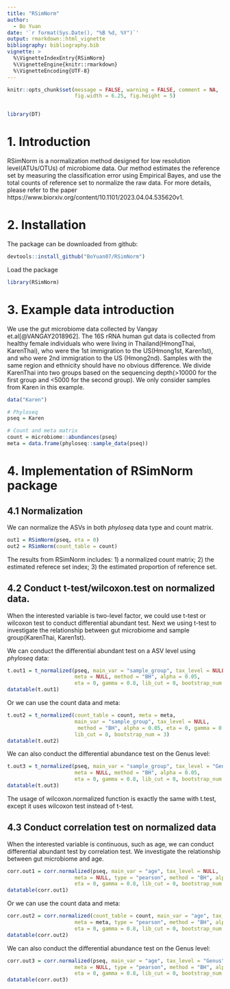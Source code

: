 ```yaml
---
title: "RSimNorm"
author: 
  - Bo Yuan
date: '`r format(Sys.Date(), "%B %d, %Y")`'
output: rmarkdown::html_vignette
bibliography: bibliography.bib
vignette: >
  %\VignetteIndexEntry{RSimNorm}
  %\VignetteEngine{knitr::rmarkdown}
  %\VignetteEncoding{UTF-8}
---
```


```r
knitr::opts_chunk$set(message = FALSE, warning = FALSE, comment = NA, 
                      fig.width = 6.25, fig.height = 5)


library(DT)
```

# 1. Introduction

RSimNorm is a normalization method designed for low resolution level(ATUs/OTUs) of microbiome data. Our method estimates the reference set by measuring the classification error using Empirical Bayes, and use the total counts of reference set to normalize the raw data. For more details, please refer to the paper https://www.biorxiv.org/content/10.1101/2023.04.04.535620v1.

# 2. Installation

The package can be downloaded from github:

```r
devtools::install_github("BoYuan07/RSimNorm")
```

Load the package

```r
library(RSimNorm)
```

# 3. Example data introduction

We use the gut microbiome data collected by Vangay et.al[@VANGAY2018962]. The 
16S rRNA human gut data is collected from healthy female individuals who were 
living in Thailand(HmongThai, KarenThai), who were the 1st immigration to the 
US(Hmong1st, Karen1st), and who were 2nd immigration to the US (Hmong2nd). 
Samples with the same region and ethnicity should have 
no obvious difference. We divide KarenThai into two groups based on the 
sequencing depth(>10000 for the first group and <5000 for the second group). 
We only consider samples from Karen in this example.

```r
data("Karen")

# Phyloseq 
pseq = Karen

# Count and meta matrix
count = microbiome::abundances(pseq)
meta = data.frame(phyloseq::sample_data(pseq))
```

# 4. Implementation of RSimNorm package

## 4.1 Normalization

We can normalize the ASVs in both *phyloseq* data type and count matrix.

```r
out1 = RSimNorm(pseq, eta = 0)
out2 = RSimNorm(count_table = count)
```

The results from RSimNorm includes: 1) a normalized count matrix; 
2) the estimated referece set index; 3) the estimated proportion of reference 
set.

## 4.2 Conduct t-test/wilcoxon.test on normalized data.

When the interested variable is two-level factor, we could use t-test or wilcoxon 
test to conduct differential abundant test. Next we using t-test to investigate 
the relationship between gut microbiome and sample group(KarenThai, Karen1st). 

We can conduct the differential abundant test on a ASV level using *phyloseq* 
data:

```r
t.out1 = t_normalized(pseq, main_var = "sample_group", tax_level = NULL, 
                      meta = NULL, method = "BH", alpha = 0.05, 
                      eta = 0, gamma = 0.8, lib_cut = 0, bootstrap_num = 3)
datatable(t.out1)
```

Or we can use the count data and meta:

```r
t.out2 = t_normalized(count_table = count, meta = meta,
                      main_var = "sample_group", tax_level = NULL, 
                       method = "BH", alpha = 0.05, eta = 0, gamma = 0.8, 
                      lib_cut = 0, bootstrap_num = 3)
datatable(t.out2)
```

We can also conduct the differential abundance test on the Genus level:

```r
t.out3 = t_normalized(pseq, main_var = "sample_group", tax_level = "Genus", 
                      meta = NULL, method = "BH", alpha = 0.05, 
                      eta = 0, gamma = 0.8, lib_cut = 0, bootstrap_num = 3)
datatable(t.out3)
```

The usage of wilcoxon.normalized function is exactly the same with t.test, 
except it uses wilcoxon test instead of t-test. 

## 4.3 Conduct correlation test on normalized data

When the interested variable is continuous, such as age, we can conduct 
differential abundant test by correlation test. We investigate the relationship 
between gut microbiome and age.

```r
corr.out1 = corr.normalized(pseq, main_var = "age", tax_level = NULL, 
                      meta = NULL, type = "pearson", method = "BH", alpha = 0.05, 
                      eta = 0, gamma = 0.8, lib_cut = 0, bootstrap_num = 3)
datatable(corr.out1)
```

Or we can use the count data and meta:

```r
corr.out2 = corr.normalized(count_table = count, main_var = "age", tax_level = NULL, 
                      meta = meta, type = "pearson", method = "BH", alpha = 0.05, 
                      eta = 0, gamma = 0.8, lib_cut = 0, bootstrap_num = 3)
datatable(corr.out2)
```

We can also conduct the differential abundance test on the Genus level:

```r
corr.out3 = corr.normalized(pseq, main_var = "age", tax_level = "Genus", 
                      meta = NULL, type = "pearson", method = "BH", alpha = 0.05, 
                      eta = 0, gamma = 0.8, lib_cut = 0, bootstrap_num = 3)
datatable(corr.out3)
```

